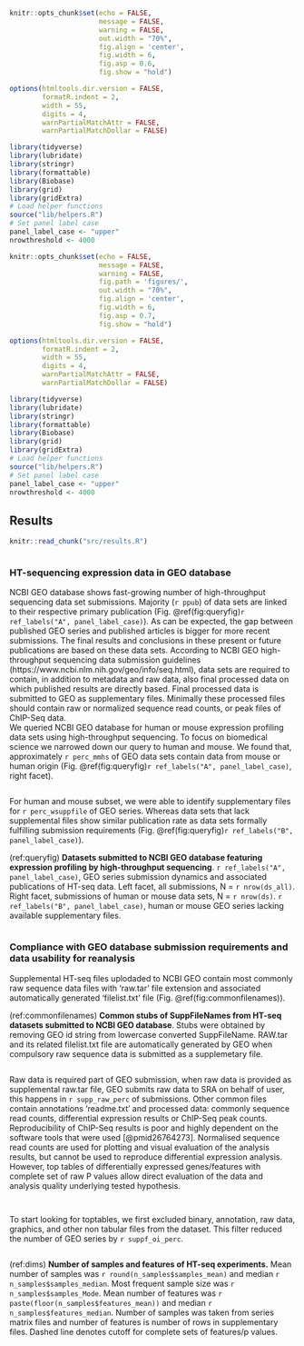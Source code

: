 ```r

knitr::opts_chunk$set(echo = FALSE, 
                      message = FALSE, 
                      warning = FALSE,
                      out.width = "70%",
                      fig.align = 'center',
                      fig.width = 6,
                      fig.asp = 0.6,
                      fig.show = "hold")

options(htmltools.dir.version = FALSE, 
        formatR.indent = 2, 
        width = 55, 
        digits = 4, 
        warnPartialMatchAttr = FALSE, 
        warnPartialMatchDollar = FALSE)

library(tidyverse)
library(lubridate)
library(stringr)
library(formattable)
library(Biobase)
library(grid)
library(gridExtra)
# Load helper functions
source("lib/helpers.R")
# Set panel label case
panel_label_case <- "upper"
nrowthreshold <- 4000
```
```r

knitr::opts_chunk$set(echo = FALSE, 
                      message = FALSE, 
                      warning = FALSE, 
                      fig.path = 'figures/',
                      out.width = "70%",
                      fig.align = 'center',
                      fig.width = 6,
                      fig.asp = 0.7,
                      fig.show = "hold")

options(htmltools.dir.version = FALSE, 
        formatR.indent = 2, 
        width = 55, 
        digits = 4, 
        warnPartialMatchAttr = FALSE, 
        warnPartialMatchDollar = FALSE)

library(tidyverse)
library(lubridate)
library(stringr)
library(formattable)
library(Biobase)
library(grid)
library(gridExtra)
# Load helper functions
source("lib/helpers.R")
# Set panel label case
panel_label_case <- "upper"
nrowthreshold <- 4000
```

## Results {-}

```r
knitr::read_chunk("src/results.R")
```


```r

```


### HT-sequencing expression data in GEO database {-}

NCBI GEO database shows fast-growing number of high-throughput sequencing data set submissions.
Majority (`r ppub`) of data sets are linked to their respective primary publication (Fig. \@ref(fig:queryfig)`r ref_labels("A", panel_label_case)`).
As can be expected, the gap between published GEO series and published articles is bigger for more recent submissions.
The final results and conclusions in these present or future publications are based on these data sets.
According to NCBI GEO high-throughput sequencing data submission guidelines (https://www.ncbi.nlm.nih.gov/geo/info/seq.html), data sets are required to contain, in addition to metadata and raw data, also final processed data on which published results are directly based.
Final processed data is submitted to GEO as supplementary files.
Minimally these processed files should contain raw or normalized sequence read counts, or peak files of ChIP-Seq data.   
We queried NCBI GEO database for human or mouse expression profiling data sets using high-throughput sequencing.
To focus on biomedical science we narrowed down our query to human and mouse.
We found that, approximately `r perc_mmhs` of GEO data sets contain data from mouse or human origin (Fig. \@ref(fig:queryfig)`r ref_labels("A", panel_label_case)`, right facet).
```r

```
For human and mouse subset, we were able to identify supplementary files for `r perc_wsuppfile` of GEO series.
Whereas data sets that lack supplemental files show similar publication rate as data sets formally fulfilling submission requirements (Fig. \@ref(fig:queryfig)`r ref_labels("B", panel_label_case)`).

(ref:queryfig) __Datasets submitted to NCBI GEO database featuring expression profiling by high-throughput sequencing__. `r ref_labels("A", panel_label_case)`, GEO series submission dynamics and associated publications of HT-seq data. Left facet, all submissions, N = `r nrow(ds_all)`. Right facet, submissions of human or mouse data sets, N = `r nrow(ds)`. `r ref_labels("B", panel_label_case)`, human or mouse GEO series lacking available supplementary files.

```r

```

### Compliance with GEO database submission requirements and data usability for reanalysis {-}

Supplemental HT-seq files uplodaded to NCBI GEO contain most commonly raw sequence data files with 'raw.tar' file extension and associated automatically generated 'filelist.txt' file (Fig. \@ref(fig:commonfilenames)).

(ref:commonfilenames) __Common stubs of SuppFileNames from HT-seq datasets submitted to NCBI GEO database__. Stubs were obtained by removing GEO id string from lowercase converted SuppFileName. RAW.tar and its related filelist.txt file are automatically generated by GEO when compulsory raw sequence data is submitted as a supplemetary file.

```r

```

Raw data is required part of GEO submission, when raw data is provided as supplemental raw.tar file, GEO submits raw data to SRA on behalf of user, this happens in `r supp_raw_perc` of submissions.
Other common files contain annotations 'readme.txt' and processed data: commonly sequence read counts, differential expression results or ChIP-Seq peak counts. 
Reproducibility of ChIP-Seq results is poor and highly dependent on the software tools that were used [@pmid26764273].
Normalised sequence read counts are used for plotting and visual evaluation of the analysis results, but cannot be used to reproduce differential expression analysis. 
However, top tables of differentially expressed genes/features with complete set of raw P values allow direct evaluation of the data and analysis quality underlying tested hypothesis.

```r

```


```r

```

To start looking for toptables, we first excluded binary, annotation, raw data, graphics, and other non tabular files from the dataset. 
This filter reduced the number of GEO series by `r suppf_oi_perc`.


```r

```

(ref:dims) __Number of samples and features of HT-seq experiments.__ Mean number of samples was `r round(n_samples$samples_mean)` and median `r n_samples$samples_median`. Most frequent sample size was `r n_samples$samples_Mode`. Mean number of features was `r paste(floor(n_samples$features_mean))` and median `r n_samples$features_median`. Number of samples was taken from series matrix files and number of features is number of rows in supplementary files. Dashed line denotes cutoff for complete sets of features/p values.

```r

```

